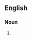 {{also|crash pads}}

==English==

===Noun===
{{head|en|noun plural form}}

# {{plural of|crashpad|lang=en}}